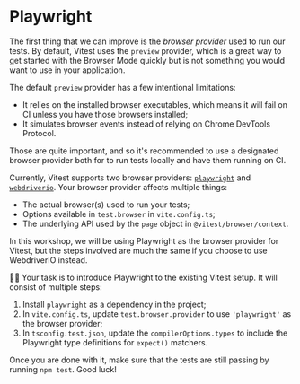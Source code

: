 # Playwright

The first thing that we can improve is the _browser provider_ used to run our tests. By default, Vitest uses the `preview` provider, which is a great way to get started with the Browser Mode quickly but is not something you would want to use in your application.

The default `preview` provider has a few intentional limitations:

- It relies on the installed browser executables, which means it will fail on CI unless you have those browsers installed;
- It simulates browser events instead of relying on Chrome DevTools Protocol.

Those are quite important, and so it's recommended to use a designated browser provider both for to run tests locally and have them running on CI.

Currently, Vitest supports two browser providers: [`playwright`](https://npmjs.com/package/playwright) and [`webdriverio`](https://www.npmjs.com/package/webdriverio). Your browser provider affects multiple things:

- The actual browser(s) used to run your tests;
- Options available in `test.browser` in `vite.config.ts`;
- The underlying API used by the `page` object in `@vitest/browser/context`.

In this workshop, we will be using Playwright as the browser provider for Vitest, but the steps involved are much the same if you choose to use WebdriverIO instead.

👨‍💼 Your task is to introduce Playwright to the existing Vitest setup. It will consist of multiple steps:

1. Install `playwright` as a dependency in the project;
1. In <InlineFile file="vite.config.ts">`vite.config.ts`</InlineFile>, update `test.browser.provider` to use `'playwright'` as the browser provider;
1. In <InlineFile file="tsconfig.test.json">`tsconfig.test.json`</InlineFile>, update the `compilerOptions.types` to include the Playwright type definitions for `expect()` matchers.

Once you are done with it, make sure that the tests are still passing by running `npm test`. Good luck!

